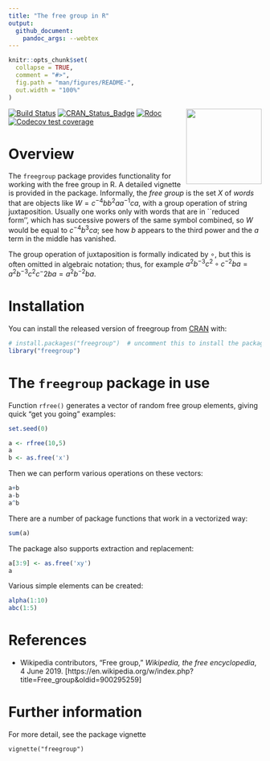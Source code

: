 ```yaml
---
title: "The free group in R"
output:
  github_document:
    pandoc_args: --webtex
---
```


<!-- README.md is generated from README.Rmd. Please edit that file -->

```r
knitr::opts_chunk$set(
  collapse = TRUE,
  comment = "#>",
  fig.path = "man/figures/README-",
  out.width = "100%"
)
```

<img src="man/figures/freegroup.png" width = "150" align="right" />


<!-- badges: start -->
[![Build Status](https://travis-ci.org/RobinHankin/freegroup.svg?branch=master)](https://travis-ci.org/RobinHankin/freegroup)
[![CRAN_Status_Badge](https://www.r-pkg.org/badges/version/freegroup)](https://cran.r-project.org/package=freegroup)
[![Rdoc](https://www.rdocumentation.org/badges/version/freegroup)](https://www.rdocumentation.org/packages/freegroup)
[![Codecov test coverage](https://codecov.io/gh/RobinHankin/freegroup/branch/master/graph/badge.svg)](https://codecov.io/gh/RobinHankin/freegroup/branch/master)
<!-- badges: end -->

# Overview

The `freegroup` package provides functionality for working with
the free group in R.  A detailed vignette is provided in the package.
Informally, the _free group_ is the set $X$ of _words_ that are
objects like $W=c^{-4}bb^2aa^{-1}ca$, with a group operation of string
juxtaposition.  Usually one works only with words that are in
``reduced form'', which has successive powers of the same symbol
combined, so $W$ would be equal to $c^{-4}b^3ca$; see how $b$ appears
to the third power and the $a$ term in the middle has vanished.

The group operation of juxtaposition is formally indicated by $\circ$,
but this is often omitted in algebraic notation; thus, for example
$a^2b^{-3}c^2\circ c^{-2}ba =a^2b^{-3}c^2c{^-2}ba =a^2b^{-2}ba$.

# Installation

You can install the released version of freegroup from [CRAN](https://CRAN.R-project.org) with:

```r
# install.packages("freegroup")  # uncomment this to install the package
library("freegroup")
```

# The `freegroup` package in use

Function `rfree()` generates a vector of random free group
elements, giving quick "get you going" examples:

```r
set.seed(0)
```

```r
a <- rfree(10,5)
a
b <- as.free('x')
```

Then we can perform various operations on these vectors:

```r
a+b
a-b
a^b
```

There are a number of package functions that work in a vectorized way:

```r
sum(a)
```

The package also supports extraction and replacement:

```r
a[3:9] <- as.free('xy')
a
```

Various simple elements can be created:

```r
alpha(1:10)
abc(1:5)
```


# References

- Wikipedia contributors, "Free group," _Wikipedia, the free
  encyclopedia_, 4 June 2019.
  [https://en.wikipedia.org/w/index.php?title=Free_group&oldid=900295259]

# Further information

For more detail, see the package vignette

`vignette("freegroup")`
